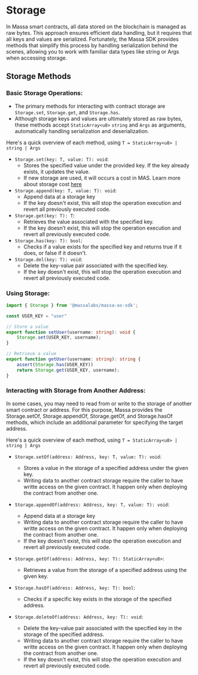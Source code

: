 # Storage
In Massa smart contracts, all data stored on the blockchain is managed as raw bytes. This approach ensures efficient data handling, but it requires that all keys and values are serialized. Fortunately, the Massa SDK provides methods that simplify this process by handling serialization behind the scenes, allowing you to work with familiar data types like string or Args when accessing storage.

## Storage Methods

### Basic Storage Operations:

- The primary methods for interacting with contract storage are `Storage.set`, `Storage.get`, and `Storage.has`.
- Although storage keys and values are ultimately stored as raw bytes, these methods accept `StaticArray<u8>` `string` and `Args` as arguments, automatically handling serialization and deserialization.

Here's a quick overview of each method, using `T = StaticArray<u8> | string | Args`

- `Storage.set(key: T, value: T): void`:
    - Stores the specified value under the provided key. If the key already exists, it updates the value.
    - If new storage are used, it will occurs a cost in MAS. Learn more about storage cost [here](https://docs.massa.net/docs/learn/storage-costs)
- `Storage.append(key: T, value: T): void`:
     - Append data at a storage key
     - If the key doesn't exist, this will stop the operation execution and revert all previously executed code.
- `Storage.get(key: T): T`:
    - Retrieves the value associated with the specified key.
    - If the key doesn’t exist, this will stop the operation execution and revert all previously executed code.
- `Storage.has(key: T): bool`:
     - Checks if a value exists for the specified key and returns true if it does, or false if it doesn't.
- `Storage.del(key: T): void`:
     - Delete the key-value pair associated with the specified key.
     - If the key doesn't exist, this will stop the operation execution and revert all previously executed code.


### Using Storage:

```ts
import { Storage } from '@massalabs/massa-as-sdk';

const USER_KEY = "user"

// Store a value
export function setUser(username: string): void {
    Storage.set(USER_KEY, username);
}

// Retrieve a value
export function getUser(username: string): string {
    assert(Storage.has(USER_KEY))
    return Storage.get(USER_KEY, username);
}
```

### Interacting with Storage from Another Address:

In some cases, you may need to read from or write to the storage of another smart contract or address. For this purpose, Massa provides the Storage.setOf, Storage.appendOf, Storage.getOf, and Storage.hasOf methods, which include an additional parameter for specifying the target address.

Here's a quick overview of each method, using `T = StaticArray<u8> | string | Args`

- `Storage.setOf(address: Address, key: T, value: T): void`:
    - Stores a value in the storage of a specified address under the given key.
    - Writing data to another contract storage require the caller to have writte access on the given contract. It happen only when deploying the contract from another one.

- `Storage.appendOf(address: Address, key: T, value: T): void`:
    - Append data at a storage key
    - Writing data to another contract storage require the caller to have writte access on the given contract. It happen only when deploying the contract from another one.
    - If the key doesn't exist, this will stop the operation execution and revert all previously executed code.

- `Storage.getOf(address: Address, key: T): StaticArray<u8>`:
    - Retrieves a value from the storage of a specified address using the given key.

- `Storage.hasOf(address: Address, key: T): bool`:
    - Checks if a specific key exists in the storage of the specified address.

- `Storage.deleteOf(address: Address, key: T): void`:
     - Delete the key-value pair associated with the specified key in the storage of the specified address.
     - Writing data to another contract storage require the caller to have writte access on the given contract. It happen only when deploying the contract from another one.
     - If the key doesn't exist, this will stop the operation execution and revert all previously executed code.

